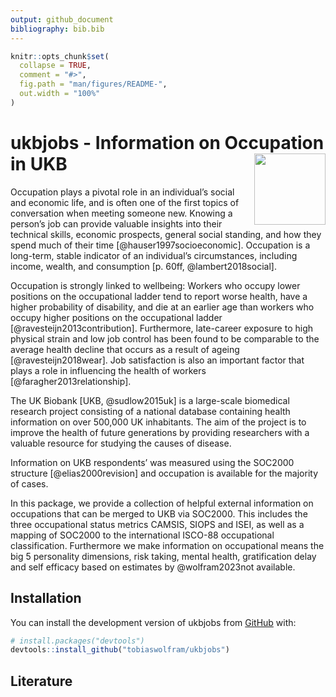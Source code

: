```yaml
---
output: github_document
bibliography: bib.bib
---
```


<!-- README.md is generated from README.Rmd. Please edit that file -->

```r
knitr::opts_chunk$set(
  collapse = TRUE,
  comment = "#>",
  fig.path = "man/figures/README-",
  out.width = "100%"
)
```

# ukbjobs - Information on Occupation in UKB <img src="man/figures/logo.png" align="right" height="114" />

Occupation plays a pivotal role in an individual's social and economic life, and is often one of the first topics of conversation when meeting someone new. Knowing a person's job can provide valuable insights into their technical skills, economic prospects, general social standing, and how they spend much of their time [@hauser1997socioeconomic]. Occupation is a long-term, stable indicator of an individual's circumstances, including income, wealth, and consumption [p. 60ff, @lambert2018social]. 

Occupation is strongly linked to wellbeing: Workers who occupy lower positions on the occupational ladder tend to report worse health, have a higher probability of disability, and die at an earlier age than workers who occupy higher positions on the occupational ladder [@ravesteijn2013contribution]. Furthermore, late-career exposure to high physical strain and low job control has been found to be comparable to the average health decline that occurs as a result of ageing [@ravesteijn2018wear]. Job satisfaction is also an important factor that plays a role in influencing the health of workers [@faragher2013relationship].

The UK Biobank [UKB, @sudlow2015uk] is a large-scale biomedical research project consisting of a national database containing health information on over 500,000 UK inhabitants. The aim of the project is to improve the health of future generations by providing researchers with a valuable resource for studying the causes of disease. 

Information on UKB respondents' was measured using the SOC2000 structure [@elias2000revision] and occupation is available for the majority of cases. 

In this package, we provide a collection of helpful external information on occupations that can be merged to UKB via SOC2000. This includes the three occupational status metrics CAMSIS, SIOPS and ISEI, as well as a mapping of SOC2000 to the international ISCO-88 occupational classification. Furthermore we make information on occupational means the big 5 personality dimensions, risk taking, mental health, gratification delay and self efficacy based on estimates by @wolfram2023not available. 

## Installation

You can install the development version of ukbjobs from [GitHub](https://github.com/) with:

``` r
# install.packages("devtools")
devtools::install_github("tobiaswolfram/ukbjobs")
```

## Literature
